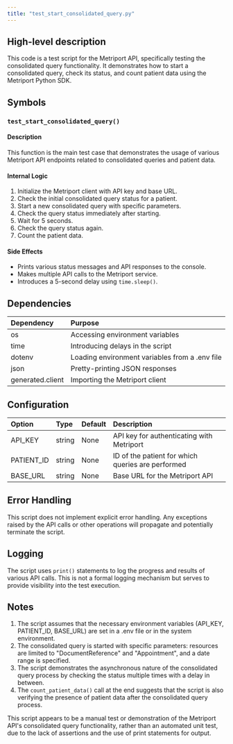 ```yaml
---
title: "test_start_consolidated_query.py"
---
```


## High-level description
This code is a test script for the Metriport API, specifically testing the consolidated query functionality. It demonstrates how to start a consolidated query, check its status, and count patient data using the Metriport Python SDK.

## Symbols

### `test_start_consolidated_query()`
#### Description
This function is the main test case that demonstrates the usage of various Metriport API endpoints related to consolidated queries and patient data.

#### Internal Logic
1. Initialize the Metriport client with API key and base URL.
2. Check the initial consolidated query status for a patient.
3. Start a new consolidated query with specific parameters.
4. Check the query status immediately after starting.
5. Wait for 5 seconds.
6. Check the query status again.
7. Count the patient data.

#### Side Effects
- Prints various status messages and API responses to the console.
- Makes multiple API calls to the Metriport service.
- Introduces a 5-second delay using `time.sleep()`.

## Dependencies
| Dependency | Purpose |
|:-----------|:--------|
| os | Accessing environment variables |
| time | Introducing delays in the script |
| dotenv | Loading environment variables from a .env file |
| json | Pretty-printing JSON responses |
| generated.client | Importing the Metriport client |

## Configuration
| Option | Type | Default | Description |
|:-------|:-----|:--------|:------------|
| API_KEY | string | None | API key for authenticating with Metriport |
| PATIENT_ID | string | None | ID of the patient for which queries are performed |
| BASE_URL | string | None | Base URL for the Metriport API |

## Error Handling
This script does not implement explicit error handling. Any exceptions raised by the API calls or other operations will propagate and potentially terminate the script.

## Logging
The script uses `print()` statements to log the progress and results of various API calls. This is not a formal logging mechanism but serves to provide visibility into the test execution.

## Notes
1. The script assumes that the necessary environment variables (API_KEY, PATIENT_ID, BASE_URL) are set in a .env file or in the system environment.
2. The consolidated query is started with specific parameters: resources are limited to "DocumentReference" and "Appointment", and a date range is specified.
3. The script demonstrates the asynchronous nature of the consolidated query process by checking the status multiple times with a delay in between.
4. The `count_patient_data()` call at the end suggests that the script is also verifying the presence of patient data after the consolidated query process.

This script appears to be a manual test or demonstration of the Metriport API's consolidated query functionality, rather than an automated unit test, due to the lack of assertions and the use of print statements for output.